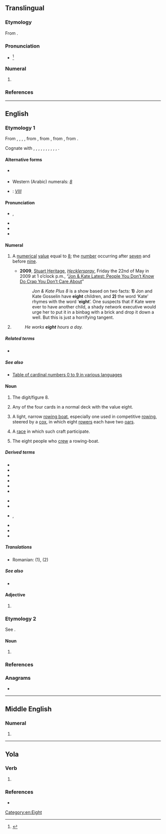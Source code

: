 ==Translingual==

===Etymology===
From {{der|mul|en|eight}}.

===Pronunciation===
* {{IPA|mul|/eɪt/}}<ref>{{cite book|url=https://www.icao.int/Meetings/anconf12/Document%20Archive/AN10_V2_cons%5B1%5D.pdf|title=Annex 10 to the Convention on International Civil Aviation: Aeronautical Telecommunications; Volume II Communication Procedures including those with PANS status|page=§5.2.1.4.3.1|publisher=International Civil Aviation Organization|edition=6th|date=October 2001|access-date=23 January 2019|archive-url=https://web.archive.org/web/20190331002913/https://www.icao.int/Meetings/anconf12/Document%20Archive/AN10_V2_cons%5B1%5D.pdf|archive-date=31 March 2019|url-status=live}}</ref>

===Numeral===
{{head|mul|numeral}}

# {{phonetic alphabet|NATO/ICAO=1|num=1|8}}
#: {{syn|mul|oktoeight|qq1=ITU/IMO}}

===References===
<references/>

----

==English==
{{wikipedia}}
{{number box|en|8}}

===Etymology 1===
From {{inh|en|enm|eighte}}, {{m|enm|aught}}, {{m|enm|eahte}}, {{m|enm|ahte}}, from {{inh|en|ang|eahta}}, from {{inh|en|gmw-pro|*ahtō}}, from {{inh|en|gem-pro|*ahtōu}}, from {{inh|en|ine-pro|*oḱtṓw}}.

Cognate with {{cog|sco|aucht||eight}}, {{cog|fy|acht||eight}}, {{cog|nl|acht||eight}}, {{cog|nds|acht||eight}}, {{cog|de|acht||eight}}, {{cog|no|åtte||eight}}, {{cog|sv|åtta||eight}}, {{cog|is|átta||eight}}, {{cog|la|octo||eight}}, {{cog|grc|ὀκτώ}}, {{cog|ga|ocht||eight}}.

====Alternative forms====
* {{l|en|aught}} {{qualifier|Scotland|archaic, rare}}
* Western (Arabic) numerals: ''[[8]]''
* {{w|Roman numerals}}: ''[[VIII]]''

====Pronunciation====
* {{a|RP|GenAm}} {{enPR|āt}}, {{IPA|en|/eɪt/}}
* {{audio|en|en-us-eight.ogg|Audio (US)}}
* {{rhymes|en|eɪt|s=1}}
* {{homophones|en|ait|ate|eyot}}

====Numeral====
{{head|en|numeral}}

# {{cln|en|cardinal numbers}} A [[numerical]] [[value]] equal to [[8]]; the [[number]] occurring after [[seven]] and before [[nine]].
#* '''2009''', [http://www.hecklerspray.com/author/stuart-heritage Stuart Heritage], ''[http://www.hecklerspray.com/ Hecklerspray]'', Friday the 22nd of May in 2009 at 1 o’clock p.m., “[http://www.hecklerspray.com/jon-kate-latest-people-you-dont-know-do-crap-you-dont-care-about/200934378.php Jon & Kate Latest: People You Don’t Know Do Crap You Don’t Care About]”
#*: ''Jon & Kate Plus 8'' is a show based on two facts: '''1)''' Jon and Kate Gosselin have '''eight''' children, and '''2)''' the word ‘Kate’ rhymes with the word ‘'''eight'''’. One suspects that if Kate were ever to have another child, a shady network executive would urge her to put it in a binbag with a brick and drop it down a well. But this is just a horrifying tangent.
# {{n-g|Describing a [[group]] or [[set]] with eight [[element]]s.}}
#: ''He works '''eight''' hours a day.''

=====Related terms=====
* {{l|en|eighth}}

=====See also=====
* [[Appendix:Cardinal_numbers_0_to_9|Table of cardinal numbers 0 to 9 in various languages]]

====Noun====
{{en-noun}}

# The digit/figure 8.
# {{lb|en|playing cards}} Any of the four cards in a normal deck with the value eight.
# {{lb|en|nautical}} A light, narrow [[rowing boat]], especially one used in competitive [[rowing]], steered by a [[cox]], in which eight [[rower]]s each have two [[oar]]s.
# {{lb|en|rowing|especially in plural}} A [[race]] in which such craft participate.
# {{lb|en|rowing}} The eight people who [[crew]] a rowing-boat.

=====Derived terms=====
{{der-top}}
* {{l|en|eight ball}}
* {{l|en|eight-bar blues}}
* {{l|en|eight-day clock}}
* {{l|en|eight-jewel}}
* {{l|en|eight-precious}}
* {{l|en|eight-treasure}}
{{der-mid}}
* {{l|en|eighty}}
* {{l|en|figure eight}}
* {{l|en|figure of eight}}, {{l|en|figure-of-eight}}
* {{l|en|number eight}}
* {{l|en|piece of eight}}
* {{l|en|straight-eight}}
{{der-bottom}}

=====Translations=====
{{trans-top|The digit/figure 8}}{{multitrans|data=
* Arabic: {{tt+|ar|ثَمَانِيَةٌ|f}}
* Basque: {{tt+|eu|zortzi}}
* Belarusian: {{tt|be|васьмёрка|f|sc=Cyrl}}
* Bulgarian: {{tt|bg|осмица|f}}
* Catalan: {{tt+|ca|vuit|m}}
*: Valencian: {{tt+|ca|huit|m}}
* Danish: {{tt|da|ottetal|n}}
* Dutch: {{tt+|nl|acht|f}}
* Finnish: {{tt+|fi|kahdeksikko}}, {{tt+|fi|kasi}}
* French: {{tt+|fr|huit|m}}
* German: {{tt+|de|Acht|f}}
* Hindi: {{tt+|hi|अष्ट|m}}, {{tt+|hi|आठ|m}}
* Hungarian: {{tt+|hu|nyolcas}}
* Latvian: {{tt|lv|astoņnieks|m}}, {{tt|lv|astotnieks|m}}
{{trans-mid}}
* Lithuanian: {{tt+|lt|aštuonetas|m}}
* Luxembourgish: {{tt+|lb|Aacht|f}}
* Macedonian: {{tt|mk|осмица|f}}, {{tt|mk|осумка|f}}
* Old English: {{tt|ang|eahta}}
* Pennsylvania German: {{tt|pdc|achde}}, {{tt|pdc|acht}}
* Polish: {{tt+|pl|ósemka|f}} (1,2)
* Portuguese: {{tt+|pt|oito|m}}
* Russian: {{tt+|ru|восьмёрка|f}}
* Sanskrit: {{tt+|sa|अष्ट}}
* Swedish: {{tt+|sv|åtta|c}}
* Ukrainian: {{tt+|uk|ві́сімка|f}} {{qualifier|rare}}
}}
{{trans-bottom}}

{{trans-top|Playing card with value 8}}{{multitrans|data=
* Bulgarian: {{tt|bg|осмица|f}}
* Catalan: {{tt+|ca|vuit|m}}
*: Valencian: {{tt+|ca|huit|m}}
* Danish: {{tt+|da|otter|c}}
* Dutch: {{tt+|nl|acht|f}}
* Finnish: {{tt+|fi|kahdeksikko}}, {{tt+|fi|kasi}}
* French: {{tt+|fr|huit|m}}
* German: {{tt+|de|Acht|f}}
{{trans-mid}}
* Latvian: {{tt|lv|astoņnieks|m}}, {{tt|lv|astotnieks|m}}
* Luxembourgish: {{tt+|lb|Aacht|f}}
* Macedonian: {{tt|mk|осмица|f}}, {{tt|mk|осумка|f}}
* Polish: {{tt+|pl|ósemka|f}} (1,2)
* Portuguese: {{tt+|pt|oito|m}}
* Russian: {{tt+|ru|восьмёрка|f}}
* Swedish: {{tt+|sv|åtta|c}}
* Ukrainian: {{tt+|uk|ві́сімка|f}}
}}
{{trans-bottom}}

{{checktrans-top}}
* Romanian: {{t-check|ro|optar|m}} (1), {{t+check|ro|opt|m}} (2)
{{trans-mid}}
{{trans-bottom}}

=====See also=====
* {{l|en|section 8}}
{{table:playing cards/en}}

====Adjective====
{{en-adjective|-}}

# {{obsolete spelling of|en|eighth}}

===Etymology 2===
See {{m|en|ait}}.

====Noun====
{{en-noun}}

# {{alternative spelling of|en|ait}} {{q|island in a river}}

{{Webster 1913}}

===References===
<references/>

===Anagrams===
* {{anagrams|en|a=eghit|Tighe}}

[[Category:en:Eight]]

----

==Middle English==

===Numeral===
{{head|enm|numeral}}

# {{alt form|enm|eighte}}

----

==Yola==

===Verb===
{{head|yol|verb}}

# {{alt form|yol|at||eat}}

===References===
* {{R:Poole 1867|page=38}}